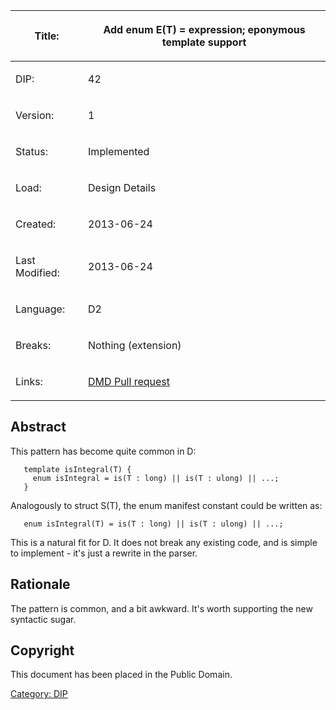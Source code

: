 {| class="wikitable"
!Title:	
!'''Add enum E(T) = expression; eponymous template support'''
|-
|DIP:	
|42
|-
|Version:
|1
|-
|Status:
|Implemented
|-
|Load:
|Design Details
|-
|Created:
|2013-06-24
|-
|Last Modified:
|2013-06-24
|-
|Language:
|D2
|-
|Breaks:
|Nothing (extension)
|-
|Links:
|[https://github.com/D-Programming-Language/dmd/pull/2368 DMD Pull request]
|}

== Abstract ==

This pattern has become quite common in D:

    template isIntegral(T) {
      enum isIntegral = is(T : long) || is(T : ulong) || ...;
    }

Analogously to struct S(T), the enum manifest constant could be written as:

    enum isIntegral(T) = is(T : long) || is(T : ulong) || ...;

This is a natural fit for D. It does not break any existing code, and is simple to implement - it's just a rewrite in the parser.

== Rationale ==

The pattern is common, and a bit awkward. It's worth supporting the new syntactic sugar.

== Copyright ==
This document has been placed in the Public Domain.

[[Category: DIP]]